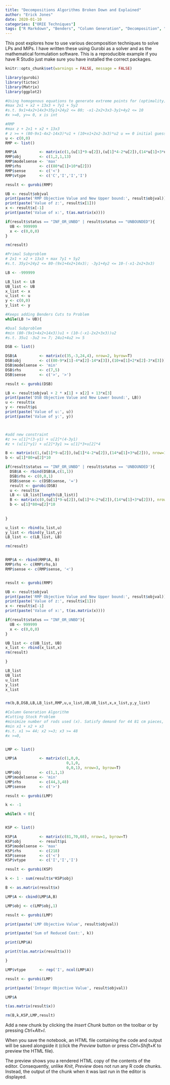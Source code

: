 ```yaml
---
title: "Decompositions Algorithms Broken Down and Explained"
author: "Erick Jones"
date: 2020-01-10
categories: ["ORIE Techniques"]
tags: ["R Markdown", "Benders", "Column Generation", "Decomposition", "LP", "MIP", "Algorithms"]
---
```


This post explores how to use various decomposition techniques to solve LPs and MIPs. 
I have written these using Gurobi as a solver and as the mathematical formulation software.
This is a reproducible example if you have R Studio just  make sure you have installed the correct packages.





```r
knitr::opts_chunk$set(warnings = FALSE, message = FALSE)


```


```r
library(gurobi)
library(tictoc)
library(Matrix)
library(ggplot2)

```

```r

#Using homogenous equations to generate extreme points for (optimality) and extreme rays for (feasiblity)
#max 2x1 + x2 + 13x3 + 7y1 + 5y2
#s.t. 9x1+4x2+14x3+35y1+24y2 <= 80; -x1-2x2+3x3-3y1+4y2 <= 10
#x >=0, y>= 0, x is int

#RMP
#max z + 2x1 + x2 + 13x3
# z >= + (80-9x1-4x2-14x3)*u1 + (10+x1+2x2-3x3)*u2 u == 0 initial guess
u <- c(0,0)
RMP <- list()

RMP$A          <- matrix(c(1,(u[1]*9-u[2]),(u[1]*4-2*u[2]),(14*u[1]+3*u[2])), nrow=1, byrow=T)
RMP$obj        <- c(1,2,1,13)
RMP$modelsense <- 'max'
RMP$rhs        <- c((80*u[1]+10*u[2]))
RMP$sense      <- c('<')
RMP$vtype      <- c('C','I','I','I')

result <- gurobi(RMP)

UB <- result$objval
print(paste('RMP Objective Value and New Upper bound:', result$objval))
print(paste('Value of z:', result$x[1]))
x <- result$x[-1]
print(paste('Value of x:', t(as.matrix(x))))

if(result$status == "INF_OR_UNBD" | result$status == "UNBOUNDED"){
  UB <- 999999
  x <- c(0,0,0)
}

rm(result)

#Primal Subproblem
# 2x1 + x2 + 13x3 + max 7y1 + 5y2
#s.t. 35y1+24y2 <= 80-(9x1+4x2+14x3); -3y1+4y2 <= 10-(-x1-2x2+3x3)

LB <- -999999

LB_list <- LB
UB_list <- UB
x_list <- x
u_list <- u
y <- c(0,0)
y_list <- y

#Keeps adding Benders Cuts to Problem
while(LB != UB){

#Dual Subproblem
#min (80-(9x1+4x2+14x3))u1 + (10-(-x1-2x2+3x3))u2
#s.t. 35u1 -3u2 >= 7; 24u1+4u2 >= 5

DSB <- list()

DSB$A          <- matrix(c(35,-3,24,4), nrow=2, byrow=T)
DSB$obj        <- c((80-9*x[1]-4*x[2]-14*x[3]),(10+x[1]+2*x[2]-3*x[3]))
DSB$modelsense <- 'min'
DSB$rhs        <- c(7,5)
DSB$sense      <- c('>', '>')

result <- gurobi(DSB)

LB <- result$objval + 2 * x[1] + x[2] + 13*x[3]
print(paste('DSB Objective Value and New Lower bound:', LB))
u <- result$x
y <- result$pi
print(paste('Value of u:', u))
print(paste('Value of y:', y))



#add new constraint
#z >= u[1]*(3-y1) + u[2]*(4-3y1)
#z + (u[1]*y1) + u[2]*3y1 >= u[1]*3+u[2]*4

B <- matrix(c(1,(u[1]*9-u[2]),(u[1]*4-2*u[2]),(14*u[1]+3*u[2])), nrow=1, byrow=T)
b <- u[1]*80+u[2]*10

if(result$status == "INF_OR_UNBD" | result$status == 'UNBOUNDED'){
  DSB$A <- rbind(DSB$A,c(1,1))
  DSB$rhs <- c(0,0,1)
  DSB$sense <- c(DSB$sense, '=')
  result <- gurobi(DSB)
  u <- result$x
  LB <- LB_list[length(LB_list)]
  B <- matrix(c(0,(u[1]*9-u[2]),(u[1]*4-2*u[2]),(14*u[1]+3*u[2])), nrow=1, byrow=T)
  b <- u[1]*80+u[2]*10
  
  
}

u_list <- rbind(u_list,u)
y_list <- rbind(y_list,y)
LB_list <- c(LB_list, LB)

rm(result)


RMP$A <- rbind(RMP$A, B)
RMP$rhs <- c(RMP$rhs,b)
RMP$sense <- c(RMP$sense, '<')


result <- gurobi(RMP)

UB <- result$objval
print(paste('RMP Objective Value and New Upper bound:', result$objval))
print(paste('Value of z:', result$x[1]))
x <- result$x[-1]
print(paste('Value of x:', t(as.matrix(x))))

if(result$status == "INF_OR_UNBD"){
  UB <- 999999
  x <- c(0,0,0)
}

UB_list <- c(UB_list, UB)
x_list <- rbind(x_list,x)
rm(result)

}

LB_list
UB_list
u_list
y_list
x_list


rm(b,B,DSB,LB,LB_list,RMP,u,u_list,UB,UB_list,x,x_list,y,y_list)
```

```r
#Column Generation Algorithm
#Cutting Stock Problem
#minimize number of rods used (x). Satisfy demand for 44 81 cm pieces, 3 70 cm pieces, and 48 68 cm pieces
#min x1 + x2 + x3
#s.t. x1 >= 44; x2 >=3; x3 >= 48
#x >=0,


LMP <- list()

LMP$A          <- matrix(c(1,0,0,
                           0,1,0,
                           0,0,1), nrow=3, byrow=T)
LMP$obj        <- c(1,1,1)
LMP$modelsense <- 'min'
LMP$rhs        <- c(44,3,48)
LMP$sense      <- c('>')

result <- gurobi(LMP)

k <- -1

while(k < 0){


KSP <- list()

KSP$A          <- matrix(c(81,70,68), nrow=1, byrow=T)
KSP$obj        <- result$pi
KSP$modelsense <- 'max'
KSP$rhs        <- c(218)
KSP$sense      <- c('<')
KSP$vtype      <- c('I','I','I')

result <- gurobi(KSP)

k <- 1 - sum(result$x*KSP$obj)

B <- as.matrix(result$x)

LMP$A <- cbind(LMP$A,B)

LMP$obj <- c(LMP$obj,1)

result <- gurobi(LMP)

print(paste('LMP Objective Value', result$objval))

print(paste('Sum of Reduced Cost:', k))

print(LMP$A)

print(t(as.matrix(result$x)))

}

LMP$vtype      <- rep('I', ncol(LMP$A))

result <- gurobi(LMP)

print(paste('Integer Objective Value', result$objval))

LMP$A

t(as.matrix(result$x))

rm(B,k,KSP,LMP,result)

```



Add a new chunk by clicking the *Insert Chunk* button on the toolbar or by pressing *Ctrl+Alt+I*.

When you save the notebook, an HTML file containing the code and output will be saved alongside it (click the *Preview* button or press *Ctrl+Shift+K* to preview the HTML file).

The preview shows you a rendered HTML copy of the contents of the editor. Consequently, unlike *Knit*, *Preview* does not run any R code chunks. Instead, the output of the chunk when it was last run in the editor is displayed.

